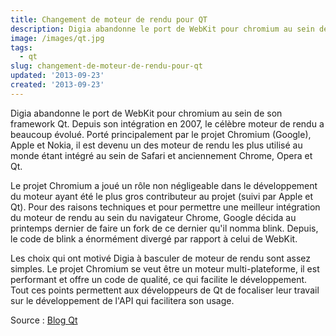 ```yaml
---
title: Changement de moteur de rendu pour QT
description: Digia abandonne le port de WebKit pour chromium au sein de son framework Qt. Depuis son intégration en 2007, le célèbre moteur de rendu a beaucoup évolué. Porté principalement par le projet Chromium (Google), Apple et Nokia, il est devenu un des moteur de rendu les plus utilisé au monde étant intégré au sein de Safari et anciennement Chrome, Opera et Qt.
image: /images/qt.jpg
tags:
  - qt
slug: changement-de-moteur-de-rendu-pour-qt
updated: '2013-09-23'
created: '2013-09-23'
---
```


Digia abandonne le port de WebKit pour chromium au sein de son framework Qt. Depuis son intégration en 2007, le célèbre moteur de rendu a beaucoup évolué. Porté principalement par le projet Chromium (Google), Apple et Nokia, il est devenu un des moteur de rendu les plus utilisé au monde étant intégré au sein de Safari et anciennement Chrome, Opera et Qt.

Le projet Chromium a joué un rôle non négligeable dans le développement du moteur ayant été le plus gros contributeur au projet (suivi par Apple et Qt). Pour des raisons techniques et pour permettre une meilleur intégration du moteur de rendu au sein du navigateur Chrome, Google décida au printemps dernier de faire un fork de ce dernier qu'il nomma blink. Depuis, le code de blink a énormément divergé par rapport à celui de WebKit.

Les choix qui ont motivé Digia à basculer de moteur de rendu sont assez simples. Le projet Chromium se veut être un moteur multi-plateforme, il est performant et offre un code de qualité, ce qui facilite le développement. Tout ces points permettent aux développeurs de Qt de focaliser leur travail sur le développement de l'API qui facilitera son usage.

Source : [Blog Qt](http://blog.qt.digia.com/blog/2013/09/12/introducing-the-qt-webengine/)
